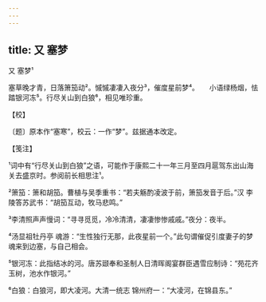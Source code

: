 ```yaml
---
---
---
```

title: 又 塞梦
---



又 塞梦¹





塞草晚才青，日落箫笳动²。慽慽凄凄入夜分³，催度星前梦⁴。　　小语绿杨烟，怯踏银河冻⁵。行尽关山到白狼⁶，相见唯珍重。





【校】


〔题〕原本作“塞寒”，校云：一作“梦”。兹据通本改定。





【笺注】


¹词中有“行尽关山到白狼”之语，可能作于康熙二十一年三月至四月扈驾东出山海关去盛京时。参阅前长相思注¹。

²箫笳：箫和胡笳。曹植与吴季重书：“若夫觞酌凌波于前，箫笳发音于后。”汉 李陵答苏武书：“胡笳互动，牧马悲鸣。”

³李清照声声慢词：“寻寻觅觅，冷冷清清，凄凄惨惨戚戚。”夜分：夜半。

⁴汤显祖牡丹亭 魂游：“生性独行无那，此夜星前一个。”此句谓催促引度妻子的梦魂来到边塞，与自己相会。

⁵银河冻：此指结冰的河。唐苏颋奉和圣制人日清晖阁宴群臣遇雪应制诗：“苑花齐玉树，池水作银河。”

⁶白狼：白狼河，即大凌河。大清一统志 锦州府一：“大凌河，在锦县东。”